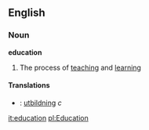 ==English==
===Noun===
'''education'''
#The process of [[teaching]] and [[learning]]<!---better def needed--->

<!---#The [[act]] of or [[belief]] in [[awareness]], including different [[types]] of awareness and different [[levels]] of awareness.---->
====Translations====
*{{sv}}: [[utbildning]] ''c''

[[it:education]]
[[pl:Education]]